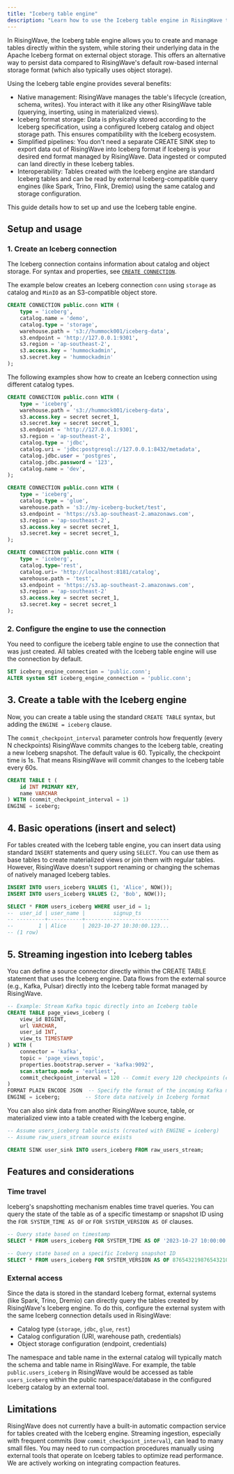 ```yaml
---
title: "Iceberg table engine"
description: "Learn how to use the Iceberg table engine in RisingWave to store data natively in the Iceberg format."
---
```


In RisingWave, the Iceberg table engine allows you to create and manage tables directly within the system, while storing their underlying data in the Apache Iceberg format on external object storage. This offers an alternative way to persist data compared to RisingWave's default row-based internal storage format (which also typically uses object storage).

Using the Iceberg table engine provides several benefits:

- Native management: RisingWave manages the table's lifecycle (creation, schema, writes). You interact with it like any other RisingWave table (querying, inserting, using in materialized views).
- Iceberg format storage: Data is physically stored according to the Iceberg specification, using a configured Iceberg catalog and object storage path. This ensures compatibility with the Iceberg ecosystem.
- Simplified pipelines: You don't need a separate CREATE SINK step to export data out of RisingWave into Iceberg format if Iceberg is your desired end format managed by RisingWave. Data ingested or computed can land directly in these Iceberg tables.
- Interoperability: Tables created with the Iceberg engine are standard Iceberg tables and can be read by external Iceberg-compatible query engines (like Spark, Trino, Flink, Dremio) using the same catalog and storage configuration.

This guide details how to set up and use the Iceberg table engine.

## Setup and usage

### 1. Create an Iceberg connection

The Iceberg connection contains information about catalog and object storage. For syntax and properties, see [`CREATE CONNECTION`](/sql/commands/sql-create-connection#syntax).

The example below creates an Iceberg connection `conn` using `storage` as catalog and `MinIO` as an S3-compatible object store.

```sql Storage catalog
CREATE CONNECTION public.conn WITH (
    type = 'iceberg',
    catalog.name = 'demo',
    catalog.type = 'storage',
    warehouse.path = 's3://hummock001/iceberg-data',
    s3.endpoint = 'http://127.0.0.1:9301',
    s3.region = 'ap-southeast-2',
    s3.access.key = 'hummockadmin',
    s3.secret.key = 'hummockadmin'
);
```

The following examples show how to create an Iceberg connection using different catalog types.

```sql JDBC catalog
CREATE CONNECTION public.conn WITH (
    type = 'iceberg',
    warehouse.path = 's3://hummock001/iceberg-data',
    s3.access.key = secret secret_1,
    s3.secret.key = secret secret_1,
    s3.endpoint = 'http://127.0.0.1:9301',
    s3.region = 'ap-southeast-2',
    catalog.type = 'jdbc',
    catalog.uri = 'jdbc:postgresql://127.0.0.1:8432/metadata',
    catalog.jdbc.user = 'postgres',
    catalog.jdbc.password = '123',
    catalog.name = 'dev',
);
```

```sql Glue catalog
CREATE CONNECTION public.conn WITH (
    type = 'iceberg',
    catalog.type = 'glue',
    warehouse.path = 's3://my-iceberg-bucket/test',
    s3.endpoint = 'https://s3.ap-southeast-2.amazonaws.com',
    s3.region = 'ap-southeast-2',
    s3.access.key = secret secret_1,
    s3.secret.key = secret secret_1,
);
```

```sql Rest catalog
CREATE CONNECTION public.conn WITH (
    type = 'iceberg',
    catalog.type='rest',
    catalog.uri= 'http://localhost:8181/catalog',
    warehouse.path = 'test',
    s3.endpoint = 'https://s3.ap-southeast-2.amazonaws.com',
    s3.region = 'ap-southeast-2'
    s3.access.key = secret secret_1,
    s3.secret.key = secret secret_1
);
```

### 2. Configure the engine to use the connection

You need to configure the iceberg table engine to use the connection that was just created. All tables created with the Iceberg table engine will use the connection by default.

```sql
SET iceberg_engine_connection = 'public.conn';
ALTER system SET iceberg_engine_connection = 'public.conn';
```

## 3. Create a table with the Iceberg engine

Now, you can create a table using the standard `CREATE TABLE` syntax, but adding the `ENGINE = iceberg` clause.

The `commit_checkpoint_interval` parameter controls how frequently (every N checkpoints) RisingWave commits changes to the Iceberg table, creating a new Iceberg snapshot. The default value is 60. Typically, the checkpoint time is 1s. That means RisingWave will commit changes to the Iceberg table every 60s.

```sql
CREATE TABLE t (
    id INT PRIMARY KEY, 
    name VARCHAR
) WITH (commit_checkpoint_interval = 1) 
ENGINE = iceberg;

```

## 4. Basic operations (insert and select)

For tables created with the Iceberg table engine, you can insert data using standard `INSERT` statements and query using `SELECT`. You can use them as base tables to create materialized views or join them with regular tables. However, RisingWave doesn't support renaming or changing the schemas of natively managed Iceberg tables.

```sql
INSERT INTO users_iceberg VALUES (1, 'Alice', NOW());
INSERT INTO users_iceberg VALUES (2, 'Bob', NOW());

SELECT * FROM users_iceberg WHERE user_id = 1;
--  user_id | user_name |         signup_ts
-- ---------+-----------+---------------------------
--        1 | Alice     | 2023-10-27 10:30:00.123...
-- (1 row)
```

## 5. Streaming ingestion into Iceberg tables

You can define a source connector directly within the CREATE TABLE statement that uses the Iceberg engine. Data flows from the external source (e.g., Kafka, Pulsar) directly into the Iceberg table format managed by RisingWave.

```sql
-- Example: Stream Kafka topic directly into an Iceberg table
CREATE TABLE page_views_iceberg (
    view_id BIGINT,
    url VARCHAR,
    user_id INT,
    view_ts TIMESTAMP
) WITH (
    connector = 'kafka',
    topic = 'page_views_topic',
    properties.bootstrap.server = 'kafka:9092',
    scan.startup.mode = 'earliest',
    commit_checkpoint_interval = 120 -- Commit every 120 checkpoints (e.g., ~2 mins)
)
FORMAT PLAIN ENCODE JSON  -- Specify the format of the incoming Kafka messages
ENGINE = iceberg;        -- Store data natively in Iceberg format
```

You can also sink data from another RisingWave source, table, or materialized view into a table created with the Iceberg engine.

```sql
-- Assume users_iceberg table exists (created with ENGINE = iceberg)
-- Assume raw_users_stream source exists

CREATE SINK user_sink INTO users_iceberg FROM raw_users_stream;
```

## Features and considerations

### Time travel

Iceberg's snapshotting mechanism enables time travel queries. You can query the state of the table as of a specific timestamp or snapshot ID using the `FOR SYSTEM_TIME AS OF` or `FOR SYSTEM_VERSION AS OF` clauses.

```sql
-- Query state based on timestamp
SELECT * FROM users_iceberg FOR SYSTEM_TIME AS OF '2023-10-27 10:00:00';

-- Query state based on a specific Iceberg snapshot ID
SELECT * FROM users_iceberg FOR SYSTEM_VERSION AS OF 876543219876543210; -- Replace with actual snapshot ID
```

### External access

Since the data is stored in the standard Iceberg format, external systems (like Spark, Trino, Dremio) can directly query the tables created by RisingWave's Iceberg engine. To do this, configure the external system with the same Iceberg connection details used in RisingWave:

- Catalog type (`storage`, `jdbc`, `glue`, `rest`)
- Catalog configuration (URI, warehouse path, credentials)
- Object storage configuration (endpoint, credentials)

The namespace and table name in the external catalog will typically match the schema and table name in RisingWave. For example, the table `public.users_iceberg` in RisingWave would be accessed as table `users_iceberg` within the public namespace/database in the configured Iceberg catalog by an external tool.

## Limitations

RisingWave does not currently have a built-in automatic compaction service for tables created with the Iceberg engine. Streaming ingestion, especially with frequent commits (low `commit_checkpoint_interval`), can lead to many small files. You may need to run compaction procedures manually using external tools that operate on Iceberg tables to optimize read performance. We are actively working on integrating compaction features.



